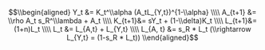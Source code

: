 $$\\begin{aligned}
Y_t &= K_t^\\alpha (A_tL_{Y,t})^{1-\\alpha} \\\\
A_{t+1} &= \\rho A_t s_R^\\lambda + A_t \\\\
K_{t+1}&= sY_t + (1-\\delta)K_t \\\\
L_{t+1}&=(1+n)L_t \\\\
L_t &= L_{A,t} + L_{Y,t} \\\\
L_{A, t} &= s_R * L_t (\\rightarrow L_{Y,t} = (1-s_R * L_t))
\\end{aligned}$$